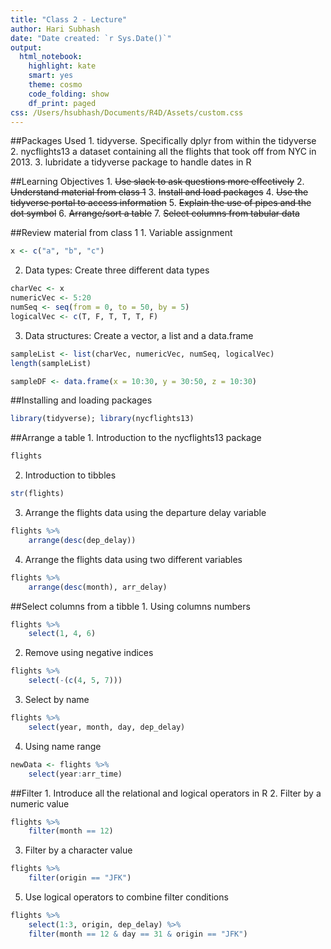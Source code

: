 ```yaml
---
title: "Class 2 - Lecture"
author: Hari Subhash
date: "Date created: `r Sys.Date()`"
output:
  html_notebook:
    highlight: kate
    smart: yes
    theme: cosmo
    code_folding: show
    df_print: paged
css: /Users/hsubhash/Documents/R4D/Assets/custom.css
---
```

##Packages Used
1. tidyverse. Specifically dplyr from within the tidyverse
2. nycflights13 a dataset containing all the flights that took off from NYC in 2013.
3. lubridate a tidyverse package to handle dates in R

##Learning Objectives
1. ~~Use slack to ask questions more effectively~~
2. ~~Understand material from class 1~~
3. ~~Install and load packages~~
4. ~~Use the tidyverse portal to access information~~
5. ~~Explain the use of pipes and the dot symbol~~
6. ~~Arrange/sort a table~~
7. ~~Select columns from tabular data~~




##Review material from class 1
1. Variable assignment
```r
x <- c("a", "b", "c")
```
2. Data types: Create three different data types
```r
charVec <- x
numericVec <- 5:20
numSeq <- seq(from = 0, to = 50, by = 5)
logicalVec <- c(T, F, T, T, T, F)
```
3. Data structures: Create a vector, a list and a data.frame
```r
sampleList <- list(charVec, numericVec, numSeq, logicalVec)
length(sampleList)
```

```r
sampleDF <- data.frame(x = 10:30, y = 30:50, z = 10:30)
```


##Installing and loading packages
```r
library(tidyverse); library(nycflights13)
```



##Arrange a table
1. Introduction to the nycflights13 package
```r
flights
```
2. Introduction to tibbles
```r
str(flights)
```
3. Arrange the flights data using the departure delay variable
```r
flights %>% 
    arrange(desc(dep_delay))
```

4. Arrange the flights data using two different variables
```r
flights %>% 
    arrange(desc(month), arr_delay)
```

##Select columns from a tibble
1. Using columns numbers
```r
flights %>% 
    select(1, 4, 6)
```
2. Remove using negative indices
```r
flights %>% 
    select(-(c(4, 5, 7)))
```

3. Select by name
```r
flights %>% 
    select(year, month, day, dep_delay)
```

4. Using name range
```r
newData <- flights %>% 
    select(year:arr_time)
```

##Filter
1. Introduce all the relational and logical operators in R
2. Filter by a numeric value
```r
flights %>% 
    filter(month == 12)
```
3. Filter by a character value
```r
flights %>% 
    filter(origin == "JFK")
```

5. Use logical operators to combine filter conditions
```r
flights %>% 
    select(1:3, origin, dep_delay) %>% 
    filter(month == 12 & day == 31 & origin == "JFK")
```




